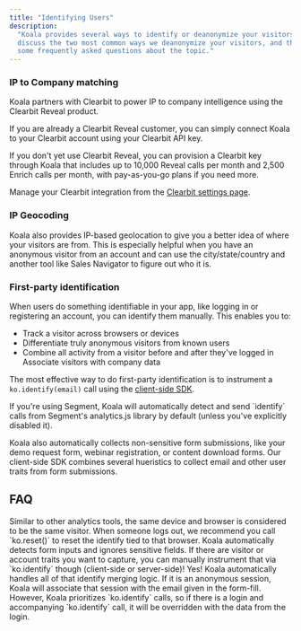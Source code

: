 ```yaml
---
title: "Identifying Users"
description:
  "Koala provides several ways to identify or deanonymize your visitors. We'll
  discuss the two most common ways we deanonymize your visitors, and then answer
  some frequently asked questions about the topic."
---
```


### IP to Company matching

Koala partners with Clearbit to power IP to company intelligence using the
Clearbit Reveal product.

If you are already a Clearbit Reveal customer, you can simply connect Koala to
your Clearbit account using your Clearbit API key.

If you don't yet use Clearbit Reveal, you can provision a Clearbit key through
Koala that includes up to 10,000 Reveal calls per month and 2,500 Enrich calls
per month, with pay-as-you-go plans if you need more.

Manage your Clearbit integration from the
[Clearbit settings page](https://app.getkoala.com/users/login).

### IP Geocoding

Koala also provides IP-based geolocation to give you a better idea of where your
visitors are from. This is especially helpful when you have an anonymous visitor
from an account and can use the city/state/country and another tool like Sales
Navigator to figure out who it is.

### First-party identification

When users do something identifiable in your app, like logging in or registering
an account, you can identify them manually. This enables you to:

- Track a visitor across browsers or devices
- Differentiate truly anonymous visitors from known users
- Combine all activity from a visitor before and after they've logged in
  Associate visitors with company data

The most effective way to do first-party identification is to instrument a
`ko.identify(email)` call using the [client-side SDK](/get-started/quick-start).

<Note>
  If you're using Segment, Koala will automatically detect and send `identify`
  calls from Segment's analytics.js library by default (unless you've explicitly
  disabled it).
</Note>

Koala also automatically collects non-sensitive form submissions, like your demo
request form, webinar registration, or content download forms. Our client-side
SDK combines several hueristics to collect email and other user traits from form
submissions.

## FAQ

<AccordionGroup>

<Accordion title="What if the same computer is used by more than one person?">
  Similar to other analytics tools, the same device and browser is considered to
  be the same visitor. When someone logs out, we recommend you call `ko.reset()`
  to reset the identify tied to that browser.
</Accordion>

<Accordion title="Does Koala pick up Hubspot forms?">
  Koala automatically detects form inputs and ignores sensitive fields. If there
  are visitor or account traits you want to capture, you can manually instrument
  that via `ko.identify` though (client-side or server-side)!
</Accordion>

<Accordion title="Does Koala create anonymous profiles for people and then if you get more info about them attach that to all of that person's past behavior?">
  Yes! Koala automatically handles all of that identify merging logic.
</Accordion>

<Accordion title="If someone fills out a form with an incorrect email, what happens?">
  If it is an anonymous session, Koala will associate that session with the
  email given in the form-fill. However, Koala prioritizes `ko.identify` calls,
  so if there is a login and accompanying `ko.identify` call, it will be
  overridden with the data from the login.
</Accordion>

</AccordionGroup>
